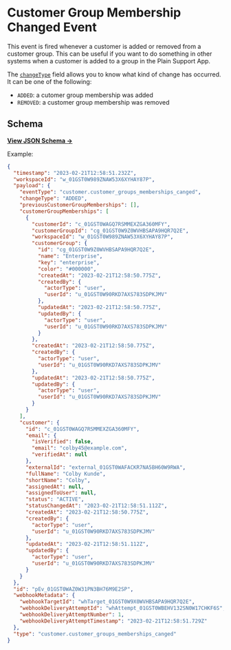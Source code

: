 
# Customer Group Membership Changed Event

This event is fired whenever a customer is added or removed from a customer group. This can be useful if you want to do something in other systems when a customer is added to a group in the Plain Support App.

The [`changeType`](https://json-schema.app/view/%23%2Fdefinitions%2FcustomerGroupMembershipsChangedPayload?url=https%3A%2F%2Fcore-api.uk.plain.com%2Fwebhooks%2Fschema.json) field allows you to know what kind of change has occurred. It can be one of the following:

- `ADDED`: a cutomer group membership was added
- `REMOVED`: a customer group membership was removed

## Schema

[**View JSON Schema →**](https://json-schema.app/view/%23%2Fdefinitions%2FcustomerGroupMembershipsChangedPayload?url=https%3A%2F%2Fcore-api.uk.plain.com%2Fwebhooks%2Fschema.json)

Example:

```json
{
  "timestamp": "2023-02-21T12:58:51.232Z",
  "workspaceId": "w_01GST0W989ZNAW53X6XYHAY87P",
  "payload": {
    "eventType": "customer.customer_groups_memberships_canged",
    "changeType": "ADDED",
    "previousCustomerGroupMemberships": [],
    "customerGroupMemberships": [
      {
        "customerId": "c_01GST0WAGQ7RSMMEXZGA360MFY",
        "customerGroupId": "cg_01GST0W9Z0WVHBSAPA9HQR7Q2E",
        "workspaceId": "w_01GST0W989ZNAW53X6XYHAY87P",
        "customerGroup": {
          "id": "cg_01GST0W9Z0WVHBSAPA9HQR7Q2E",
          "name": "Enterprise",
          "key": "enterprise",
          "color": "#000000",
          "createdAt": "2023-02-21T12:58:50.775Z",
          "createdBy": {
            "actorType": "user",
            "userId": "u_01GST0W90RKD7AXS783SDPKJMV"
          },
          "updatedAt": "2023-02-21T12:58:50.775Z",
          "updatedBy": {
            "actorType": "user",
            "userId": "u_01GST0W90RKD7AXS783SDPKJMV"
          }
        },
        "createdAt": "2023-02-21T12:58:50.775Z",
        "createdBy": {
          "actorType": "user",
          "userId": "u_01GST0W90RKD7AXS783SDPKJMV"
        },
        "updatedAt": "2023-02-21T12:58:50.775Z",
        "updatedBy": {
          "actorType": "user",
          "userId": "u_01GST0W90RKD7AXS783SDPKJMV"
        }
      }
    ],
    "customer": {
      "id": "c_01GST0WAGQ7RSMMEXZGA360MFY",
      "email": {
        "isVerified": false,
        "email": "colby45@example.com",
        "verifiedAt": null
      },
      "externalId": "external_01GST0WAFACKR7NA5BH60W9RWA",
      "fullName": "Colby Kunde",
      "shortName": "Colby",
      "assignedAt": null,
      "assignedToUser": null,
      "status": "ACTIVE",
      "statusChangedAt": "2023-02-21T12:58:51.112Z",
      "createdAt": "2023-02-21T12:58:50.775Z",
      "createdBy": {
        "actorType": "user",
        "userId": "u_01GST0W90RKD7AXS783SDPKJMV"
      },
      "updatedAt": "2023-02-21T12:58:51.112Z",
      "updatedBy": {
        "actorType": "user",
        "userId": "u_01GST0W90RKD7AXS783SDPKJMV"
      }
    }
  },
  "id": "pEv_01GST0WAZ0W31PN3BH76M9E2SP",
  "webhookMetadata": {
    "webhookTargetId": "whTarget_01GST0W9X0WVHBSAPA9HQR7Q2E",
    "webhookDeliveryAttemptId": "whAttempt_01GST0WBEHV132SN0W17CHKF6S",
    "webhookDeliveryAttemptNumber": 1,
    "webhookDeliveryAttemptTimestamp": "2023-02-21T12:58:51.729Z"
  },
  "type": "customer.customer_groups_memberships_canged"
}
```
